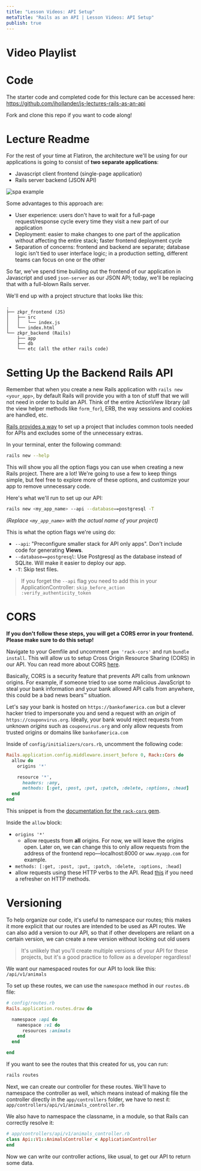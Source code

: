 ```yaml
---
title: "Lesson Videos: API Setup"
metaTitle: "Rails as an API | Lesson Videos: API Setup"
publish: true
---
```


# Video Playlist

<YoutubePlaylist playlistId="PLc6AmvC5Zyby14ZyA2P3jmjwwRbSvnOoW " />

# Code

The starter code and completed code for this lecture can be accessed here: https://github.com/ihollander/js-lectures-rails-as-an-api

Fork and clone this repo if you want to code along!

# Lecture Readme

For the rest of your time at Flatiron, the architecture we'll be using for our applications is going to consist of **two separate applications**:

- Javascript client frontend (single-page application)
- Rails server backend (JSON API)

![spa example](https://eww-wp.s3.ap-south-1.amazonaws.com/wp-content/uploads/2020/02/14064824/single-page-applications.jpg)

Some advantages to this approach are:

- User experience: users don't have to wait for a full-page request/response cycle every time they visit a new part of our application
- Deployment: easier to make changes to one part of the application without affecting the entire stack; faster frontend deployment cycle
- Separation of concerns: frontend and backend are separate; database logic isn't tied to user interface logic; in a production setting, different teams can focus on one or the other

So far, we've spend time building out the frontend of our application in Javascript and used `json-server` as our JSON API; today, we'll be replacing that with a full-blown Rails server.

We'll end up with a project structure that looks like this:

```
.
├── zkpr_frontend (JS)
│   ├── src
│   │   └── index.js
│   └── index.html
└── zkpr_backend (Rails)
    ├── app
    ├── db
    └── etc (all the other rails code)
```

# Setting Up the Backend Rails API

Remember that when you create a new Rails application with `rails new <your_app>`, by default Rails will provide you with a ton of stuff that we will not need in order to build an API. Think of the entire ActionView library (all the view helper methods like `form_for`), ERB, the way sessions and cookies are handled, etc.

[Rails provides a way](http://edgeguides.rubyonrails.org/api_app.html) to set up a project that includes common tools needed for APIs and excludes some of the unnecessary extras.

In your terminal, enter the following command:

```bash
rails new --help
```

This will show you all the option flags you can use when creating a new Rails project. There are a lot! We're going to use a few to keep things simple, but feel free to explore more of these options, and customize your app to remove unnecessary code.

Here's what we'll run to set up our API:

```bash
rails new <my_app_name> --api --database==postgresql -T
```

_(Replace `<my_app_name>` with the actual name of your project)_

This is what the option flags we're using do:

- `--api`: "Preconfigure smaller stack for API only apps". Don't include code for generating **Views**.
- `--database==postgresql`: Use Postgresql as the database instead of SQLite. Will make it easier to deploy our app.
- `-T`: Skip test files.

> If you forget the `--api` flag you need to add this in your ApplicationController: `skip_before_action :verify_authenticity_token`

# CORS

**If you don't follow these steps, you will get a CORS error in your frontend. Please make sure to do this setup!**

Navigate to your Gemfile and uncomment `gem 'rack-cors'` and run `bundle install`. This will allow us to setup Cross Origin Resource Sharing (CORS) in our API. You can read more about CORS [here](https://en.wikipedia.org/wiki/Cross-origin_resource_sharing).

Basically, CORS is a security feature that prevents API calls from unknown origins. For example, if someone tried to use some malicious JavaScript to steal your bank information and your bank allowed API calls from anywhere, this could be a bad news bears™️ situation.

Let's say your bank is hosted on `https://bankofamerica.com` but a clever hacker tried to impersonate you and send a request with an *origin* of `https://couponvirus.org`. Ideally, your bank would reject requests from unknown *origins* such as `couponvirus.org` and only allow requests from trusted origins or domains like `bankofamerica.com`

Inside of `config/initializers/cors.rb`, uncomment the following code:

```ruby
Rails.application.config.middleware.insert_before 0, Rack::Cors do
  allow do
    origins '*'

    resource '*',
      headers: :any,
      methods: [:get, :post, :put, :patch, :delete, :options, :head]
  end
end
```

This snippet is from the [documentation for the `rack-cors` gem](https://github.com/cyu/rack-cors).

Inside the `allow` block:

- `origins '*'`
  - allow requests from **all** origins. For now, we will leave the origins open. Later on, we can change this to only allow requests from the address of the frontend repo––localhost:8000 or `www.myapp.com` for example.
- `methods: [:get, :post, :put, :patch, :delete, :options, :head]`
 - allow requests using these HTTP verbs to the API. Read [this](https://www.w3schools.com/tags/ref_httpmethods.asp) if you need a refresher on HTTP methods.

# Versioning

To help organize our code, it's useful to namespace our routes; this makes it more explicit that our routes are intended to be used as API routes. We can also add a version to our API, so that if other developers are reliant on a certain version, we can create a new version without locking out old users

> It's unlikely that you'll create multiple versions of your API for these projects, but it's a good practice to follow as a developer regardless!

We want our namespaced routes for our API to look like this: `/api/v1/animals`

To set up these routes, we can use the `namespace` method in our `routes.db` file:

```rb
# config/routes.rb
Rails.application.routes.draw do

  namespace :api do
    namespace :v1 do
      resources :animals
    end
  end

end
```

If you want to see the routes that this created for us, you can run:

```bash
rails routes
```

Next, we can create our controller for these routes. We'll have to namespace the controller as well, which means instead of making file the controller directly in the `app/controllers` folder, we have to nest it: `app/controllers/api/v1/animals_controller.rb`

We also have to namespace the classname, in a module, so that Rails can correctly resolve it:

```rb
# app/controllers/api/v1/animals_controller.rb
class Api::V1::AnimalsController < ApplicationController
end
```

Now we can write our controller actions, like usual, to get our API to return some data.

